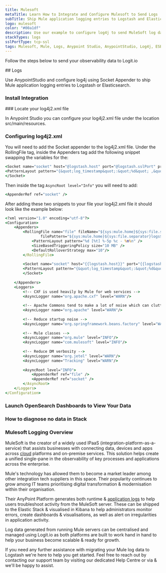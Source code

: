 ```yaml
---
title: Mulesoft
metaTitle: Learn How to Integrate and Configure Mulesoft to Send Logs
subTitle: Ship Mule application logging entries to Logstash and Elasticsearch using Socket Appender
logo: mulesoft
color: "#00a1df"
description: Use our example to configure log4j to send MuleSoft log data to Logit.io. Start shipping Mule application logging entries to Logstash or Elasticsearch.
stackTypes: logs
sslPortType: tcp-ssl
tags: Mulesoft, Mule, Logs, Anypoint Studio, AnypointStudio, Log4j, ESB
---
```


Follow the steps below to send your observability data to Logit.io

<Steps>
  ## Logs

  Use AnypointStudio and configure log4j using Socket Appender to ship Mule application logging entries to Logstash or Elasticsearch.
  
  ### Install Integration
  <InstallIntegration/>
### Locate your log4j2.xml file

In Anypoint Studio you can configure your log4j2.xml file under the location src/main/resources.

### Configuring log4j2.xml

You will need to add the Socket appender to the log4j2.xml file. Under the RollingFile tag, inside the Appenders tag add the following snippet swapping the variables for the:
```cmd copy
<Socket name="socket" host="@logstash.host" port="@logstash.sslPort" protocol="ssl">
<PatternLayout pattern="{&quot;log_timestamp&quot;:&quot;%d&quot; ,&quot;log_thread&quot;:&quot;[%t]&quot; , &quot;log_level&quot;:&quot;%-5p&quot; , %m}%n" /> 
</Socket>
```

Then inside the tag `AsyncRoot level="Info"` you will need to add:
```cmd copy
<AppenderRef ref="socket" />
```

After adding these two snippets to your file your log4j2.xml file it should look like the example below:
```cmd copy
<?xml version="1.0" encoding="utf-8"?>
<Configuration>
    <Appenders>
        <RollingFile name="file" fileName="${sys:mule.home}${sys:file.separator}logs${sys:file.separator}test.log" 
                filePattern="${sys:mule.home}${sys:file.separator}logs${sys:file.separator}test-%i.log">
            <PatternLayout pattern="%d [%t] %-5p %c - %m%n" />
            <SizeBasedTriggeringPolicy size="10 MB" />
            <DefaultRolloverStrategy max="10"/>
        </RollingFile>
        
        <Socket name="socket" host="{{logstash.host}}" port="{{logstash.sslPort}}" protocol="ssl">
        <PatternLayout pattern="{&quot;log_timestamp&quot;:&quot;%d&quot; ,&quot;log_thread&quot;:&quot;[%t]&quot; , &quot;log_level&quot;:&quot;%-5p&quot; , %m}%n" /> 
        </Socket>
        
    </Appenders>
    <Loggers>
        <!-- CXF is used heavily by Mule for web services -->
        <AsyncLogger name="org.apache.cxf" level="WARN"/>
        
        <!-- Apache Commons tend to make a lot of noise which can clutter the log-->
        <AsyncLogger name="org.apache" level="WARN"/>
        
        <!-- Reduce startup noise -->
        <AsyncLogger name="org.springframework.beans.factory" level="WARN"/>
        
        <!-- Mule classes -->
        <AsyncLogger name="org.mule" level="INFO"/>
        <AsyncLogger name="com.mulesoft" level="INFO"/>
        
        <!-- Reduce DM verbosity -->
        <AsyncLogger name="org.jetel" level="WARN"/>
        <AsyncLogger name="Tracking" level="WARN"/>
        
        <AsyncRoot level="INFO">
            <AppenderRef ref="file" />
            <AppenderRef ref="socket" />
        </AsyncRoot>
    </Loggers>
</Configuration>
```

### Launch OpenSearch Dashboards to View Your Data

<LaunchVisualizer type="logs" />

### How to diagnose no data in Stack

<DiagnoseNoData />

</Steps>

### Mulesoft Logging Overview

MuleSoft is the creator of a widely used IPaaS (integration-platform-as-a-service) that assists businesses with 
connecting data, devices and apps across [cloud](https://logit.io/solutions/monitoring/cloud-monitoring) platforms 
and on-premise services. This solution helps create a unified single-pane in the observability of key processes 
and applications across the enterprise.
                    
Mule's technology has allowed them to become a market leader among other integration tech suppliers in this space. 
Their popularity continues to grow among IT teams prioritising digital transformation & modernisation within their 
organisation.

Their AnyPoint Platform generates both runtime & [application logs](https://logit.io/platform/logging/logging-as-a-service/application-logging/) 
to help users troubleshoot activity from the MuleSoft server. These can be shipped to the Elastic Stack & visualised in Kibana 
to help administrators monitor errors, create dashboards & visualisations, as well as alert on irregularities in application 
activity.  

Log data generated from running Mule servers can be centralised and managed using Logit.io as both platforms are 
built to work hand in hand to help your business become scalable & ready for growth.  

If you need any further assistance with migrating your Mule log data to Logstash we're here to help you get started. 
Feel free to reach out by contacting our support team by visiting our dedicated Help Centre or via <IntercomButton text="live chat"/> & we'll be happy to assist.